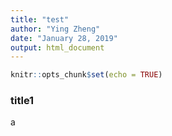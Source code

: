 ```yaml
---
title: "test"
author: "Ying Zheng"
date: "January 28, 2019"
output: html_document
---
```


```r
knitr::opts_chunk$set(echo = TRUE)
```

### title1 
a
